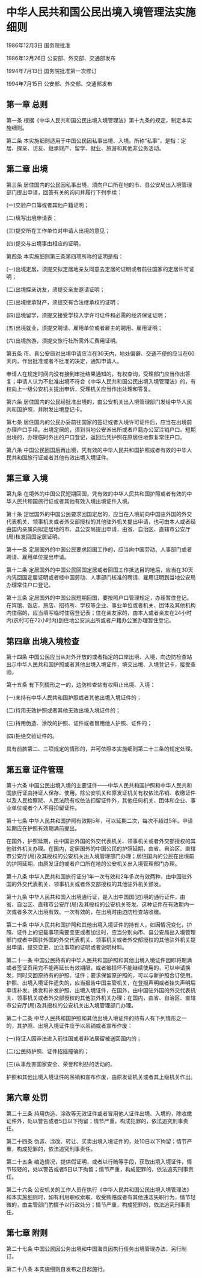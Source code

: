 # 中华人民共和国公民出境入境管理法实施细则

1986年12月3日 国务院批准　

1986年12月26日 公安部、外交部、交通部发布　

1994年7月13日 国务院批准第一次修订　

1994年7月15日 公安部、外交部、交通部发布　

  

## 第一章 总则

第一条 根据《中华人民共和国公民出境入境管理法》第十九条的规定，制定本实施细则。

第二条 本实施细则适用于中国公民因私事出境、入境。所称“私事”，是指：定居、探亲、访友、继承财产、留学、就业、旅游和其他非公务活动。

## 第二章 出境

第三条 居住国内的公民因私事出境，须向户口所在地的市、县公安局出入境管理部门提出申请，回答有关的询问并履行下列手续：

(一)交验户口簿或者其他户籍证明；

(二)填写出境申请表；

(三)提交所在工作单位对申请人出境的意见；

(四)提交与出境事由相应的证明。

第四条 本实施细则第三条第四项所称的证明是指：

(一)出境定居，须提交拟定居地亲友同意去定居的证明或者前往国家的定居许可证明；

(二)出境探亲访友，须提交亲友邀请证明；

(三)出境继承财产，须提交有合法继承权的证明；

(四)出境留学，须提交接受学校入学许可证件和必需的经济保证证明；

(五)出境就业，须提交聘请、雇用单位或者雇主的聘用、雇用证明；

(六)出境旅游，须提交旅行社所需外汇费用证明。

第五条 市、县公安局对出境申请应当在30天内，地处偏僻、交通不便的应当在60天内，作出批准或者不批准的决定，通知申请人。

申请人在规定时间内没有接到审批结果通知的，有权查询，受理部门应当作出答复；申请人认为不批准出境不符合《中华人民共和国公民出境入境管理法》的，有权向上一级公安机关提出申诉，受理机关应当作出处理和答复。

第六条 居住国内的公民经批准出境的，由公安机关出入境管理部门发给中华人民共和国护照，并附发出境登记卡。

第七条 居住国内的公民办妥前往国家的签证或者入境许可证件后，应当在出境前办理户口手续。出境定居的，须到当地公安派出所或者户籍办公室注销户口。短期出境的，办理临时外出的户口登记，返回后凭护照在原居住地恢复常住户口。

第八条 中国公民回国后再出境，凭有效的中华人民共和国护照或者有效的中华人民共和国旅行证或者其他有效出境入境证件。

## 第三章 入境

第九条 在境外的中国公民短期回国，凭有效的中华人民共和国护照或者有效的中华人民共和国旅行证或者其他有效入境出境证件入境。

第十条 定居国外的中国公民要求回国定居的，应当在入境前向中国驻外国的外交代表机关、领事机关或者外交部授权的其他驻外机关提出申请，也可由本人或者经由国内亲属向拟定居地的市、县公安局提出申请，由省、自治区、直辖市公安厅(局)核发回国定居证明。

第十一条 定居国外的中国公民要求回国工作的，应当向中国劳动、人事部门或者聘请、雇用单位提出申请。

第十二条 定居国外的中国公民回国定居或者回国工作抵达目的地后，应当在30天内凭回国定居证明或者经中国劳动、人事部门核准的聘请、雇用证明到当地公安局办理常住户口登记。

第十三条 定居国外的中国公民短期回国，要按照户口管理规定，办理暂住登记。在宾馆、饭店、旅店、招待所、学校等企业、事业单位或者机关、团体及其他机构内住宿的，应当填写临时住宿登记表；住在亲友家的，由本人或者亲友在24小时内(农村可在72小时内)到住地公安派出所或者户籍办公室办理暂住登记。

## 第四章 出境入境检查

第十四条 中国公民应当从对外开放的或者指定的口岸出境、入境，向边防检查站出示中华人民共和国护照或者其他出境入境证件，填交出境、入境登记卡，接受查验。

第十五条 有下列情形之一的，边防检查站有权阻止出境、入境：

(一)未持有中华人民共和国护照或者其他出境入境证件的；

(二)持用无效护照或者其他无效出境入境证件的；

(三)持用伪造、涂改的护照、证件或者冒用他人护照、证件的；

(四)拒绝交验证件的。

具有前款第二、三项规定的情形的，并可依照本实施细则第二十三条的规定处理。

## 第五章 证件管理

第十六条 中国公民出境入境的主要证件——中华人民共和国护照和中华人民共和国旅行证由持证人保存、使用。除公安机关和原发证机关有权依法吊销、收缴证件以及人民检察院、人民法院有权依法扣留证件外，其他任何机关、团体和企业、事业单位或者个人不得扣留证件。

第十七条 中华人民共和国护照有效期5年，可以延期二次，每次不超过5年。申请延期应在护照有效期满前提出。

在国外，护照延期，由中国驻外国的外交代表机关、领事机关或者外交部授权的其他驻外机关办理。在国内，定居国外的中国公民的护照延期，由省、自治区、直辖市公安厅(局)及其授权的公安机关出入境管理部门办理；居住国内的公民在出境前的护照延期，由原发证的或者户口所在地的公安机关出入境管理部门办理。

第十八条 中华人民共和国旅行证分1年一次有效和2年多次有效两种，由中国驻外国的外交代表机关、领事机关或者外交部授权的其他驻外机关颁发。

第十九条 中华人民共和国入出境通行证，是入出中国国(边)境的通行证件，由省、自治区、直辖市公安厅(局)及其授权的公安机关签发。这种证件在有效期内一次或者多次入出境有效。一次有效的，在出境时由边防检查站收缴。

第二十条 中华人民共和国护照和其他出境入境证件的持有人，如因情况变化，护照、证件上的记载事项需要变更或者加注时，应当分别向市、县公安局出入境管理部门或者中国驻外国的外交代表机关、领事机关或者外交部授权的其他驻外机关提出申请，提交变更、加注事项的证明或者说明材料。

第二十一条 中国公民持有的中华人民共和国护照和其他出境入境证件因即将期满或者签证页用完不能再延长有效期限，或者被损坏不能继续使用的，可以申请换发，同时交回原持有的护照、证件；要求保留原护照的，可以与新护照合订使用。护照、出境入境证件遗失的，应当报告中国主管机关，在登报声明或者挂失声明后申请补发。换发和补发护照、出境入境证件，在国外，由中国驻外国的外交代表机关、领事机关或者外交部授权的其他驻外机关办理；在国内，由省、自治区、直辖市公安厅(局)及其授权的公安机关出入境管理部门办理。

第二十二条 中华人民共和国护照和其他出境入境证件的持有人有下列情形之一的，其护照、出境入境证件应予以吊销或者宣布作废：

(一)持证人因非法进入前往国或者非法居留被送回国内的；

(二)公民持护照、证件招摇撞骗的；

(三)从事危害国家安全、荣誉和利益的活动的。

护照和其他出境入境证件的吊销和宣布作废，由原发证机关或者其上级机关作出。

## 第六章 处罚

第二十三条 持用伪造、涂改等无效证件或者冒用他人证件出境、入境的，除收缴证件外，处以警告或者5日以下拘留；情节严重，构成犯罪的，依法追究刑事责任。

第二十四条 伪造、涂改、转让、买卖出境入境证件的，处10日以下拘留；情节严重，构成犯罪的，依法追究刑事责任。

第二十五条 编造情况，提供假证明，或者以行贿等手段，获取出境入境证件，情节较轻的，处以警告或者5日以下拘留；情节严重，构成犯罪的，依法追究刑事责任。

第二十六条 公安机关的工作人员在执行《中华人民共和国公民出境入境管理法》和本实施细则时，如有利用职权索取、收受贿赂或者有其他违法失职行为，情节轻微的，由主管部门酌情予以行政处分；情节严重，构成犯罪的，依法追究刑事责任。

## 第七章 附则

第二十七条 中国公民因公务出境和中国海员因执行任务出境管理办法，另行制订。

第二十八条 本实施细则自发布之日起施行。